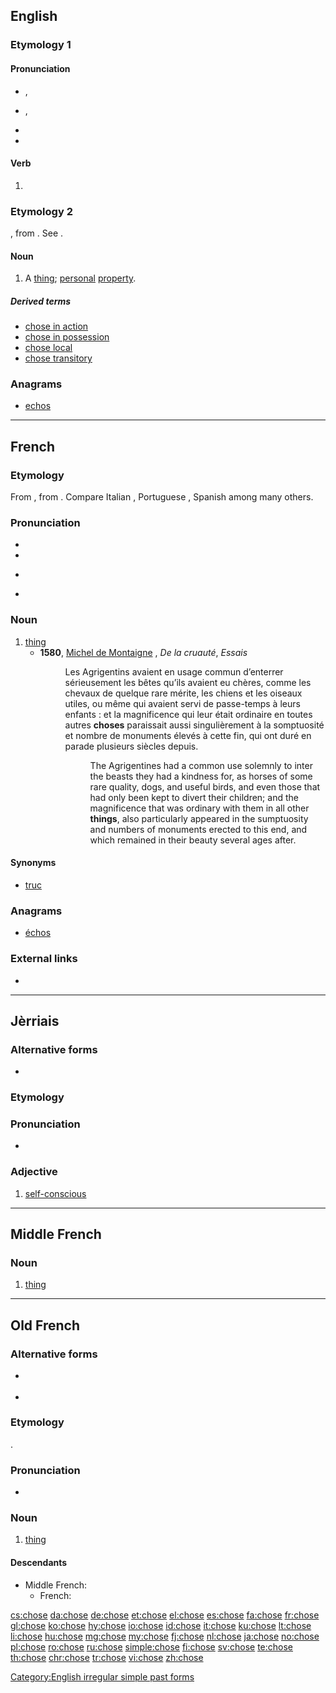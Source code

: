 {{also|Chose|CHOSE}}
==English==

===Etymology 1===

====Pronunciation====
* {{a|UK}} {{enPR|chōz}}, {{IPA|/tʃəʊz/|lang=en}}
* {{a|US}} {{enPR|chōz}}, {{IPA|/tʃoʊz/|lang=en}}
* {{audio|En-us-chose.ogg|Audio (US)|lang=en}}
* {{rhymes|əʊz|lang=en}}

====Verb====
{{head|en}}

# {{en-simple past of|choose}}

===Etymology 2===
{{etyl|fr|en}}, from {{etyl|la|en}} {{lena}} {{term|causa|lang=la||cause, reason}}. See {{term|cause|lang=en}}.

====Noun====
{{en-noun}}

# {{context|legal|lang=en}} A [[thing]]; [[personal]] [[property]].

=====Derived terms=====
* [[chose in action]]
* [[chose in possession]]
* [[chose local]]
* [[chose transitory]]

===Anagrams===
* [[echos#English|echos]]

[[Category:English irregular simple past forms]]

----

==French==

===Etymology===
From {{etyl|fro|fr}}, from {{etyl|la|fr}} {{term|causa|lang=la}}. Compare Italian {{term|cosa|lang=it}}, Portuguese {{term|coisa|lang=pt}}, Spanish {{term|cosa|lang=es}} among many others.

===Pronunciation===
* {{IPA|/ʃoz/|lang=fr}}
* {{audio|Fr-chose.ogg|audio (France)|lang=fr}}
* {{a|Quebec}} {{IPA|[ʃou̯z]|lang=fr}}
* {{rhymes|oz|lang=fr}}

===Noun===
{{fr-noun|f}}

# [[thing]]
#* '''1580''', [[w:Michel de Montaigne|Michel de Montaigne]] , ''De la cruauté'', ''Essais''
#*: Les Agrigentins avaient en usage commun d’enterrer sérieusement les bêtes qu’ils avaient eu chères, comme les chevaux de quelque rare mérite, les chiens et les oiseaux utiles, ou même qui avaient servi de passe-temps à leurs enfants : et la magnificence qui leur était ordinaire en toutes autres '''choses''' paraissait aussi singulièrement à la somptuosité et nombre de monuments élevés à cette fin, qui ont duré en parade plusieurs siècles depuis. 
#*:: The Agrigentines had a common use solemnly to inter the beasts they had a kindness for, as horses of some rare quality, dogs, and useful birds, and even those that had only been kept to divert their children; and the magnificence that was ordinary with them in all other '''things''', also particularly appeared in the sumptuosity and numbers of monuments erected to this end, and which remained in their beauty several ages after.

====Synonyms====
* [[truc]] {{g|m}}

===Anagrams===
* [[échos#French|échos]]

===External links===
* {{R:TLFi}}

----

==Jèrriais==

===Alternative forms===
* {{qualifier|Saint Ouen}} {{l|roa-jer|chôthe}}

===Etymology===
{{rfe|lang=roa-jer}}

===Pronunciation===
* {{audio|Jer-chose.ogg|Audio|lang=roa-jer}}

===Adjective===
{{roa-jer-adj-mf}}

# [[self-conscious]]

----

==Middle French==

===Noun===
{{frm-noun|f}}

# [[thing]]

----

==Old French==

===Alternative forms===
* {{l/fro|cosa}} {{qualifier|very early Old French}}
* {{l/fro|cose}} {{qualifier|chiefly Old Northern French}}

===Etymology===
{{etyl|la|fro}} {{term|causa|lang=la}}.

===Pronunciation===
* {{IPA|/ˈtʃɔ.zə/|lang=fro}}<!--would make sense anyway-->

===Noun===
{{fro-noun|f}}

# [[thing]] {{gloss|miscellaneous object or concept}}

====Descendants====
* Middle French: {{l/frm|chose}}
** French: {{l|fr|chose}}

[[cs:chose]]
[[da:chose]]
[[de:chose]]
[[et:chose]]
[[el:chose]]
[[es:chose]]
[[fa:chose]]
[[fr:chose]]
[[gl:chose]]
[[ko:chose]]
[[hy:chose]]
[[io:chose]]
[[id:chose]]
[[it:chose]]
[[ku:chose]]
[[lt:chose]]
[[li:chose]]
[[hu:chose]]
[[mg:chose]]
[[my:chose]]
[[fj:chose]]
[[nl:chose]]
[[ja:chose]]
[[no:chose]]
[[pl:chose]]
[[ro:chose]]
[[ru:chose]]
[[simple:chose]]
[[fi:chose]]
[[sv:chose]]
[[te:chose]]
[[th:chose]]
[[chr:chose]]
[[tr:chose]]
[[vi:chose]]
[[zh:chose]]